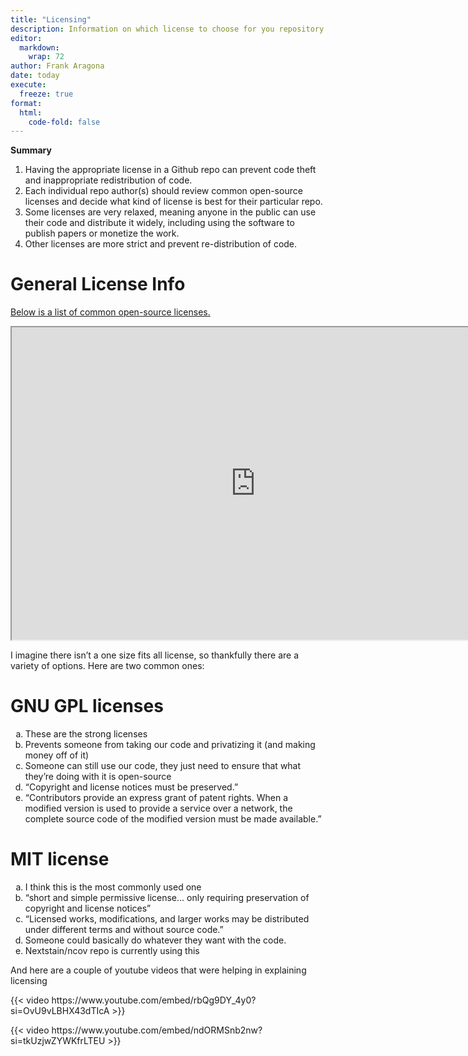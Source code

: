 ```yaml
---
title: "Licensing"
description: Information on which license to choose for you repository
editor: 
  markdown: 
    wrap: 72
author: Frank Aragona
date: today
execute: 
  freeze: true
format: 
  html: 
    code-fold: false
---
```


:::{.obj}
**Summary**

1.    Having the appropriate license in a Github repo can prevent code theft and inappropriate redistribution of code. 
2.    Each individual repo author(s) should review common open-source licenses and decide what kind of license is best for their particular repo. 
3.    Some licenses are very relaxed, meaning anyone in the public can use their code and distribute it widely, including using the software to publish papers or monetize the work. 
4.    Other licenses are more strict and prevent re-distribution of code.
:::

# General License Info

[Below is a list of common open-source licenses.](https://choosealicense.com/licenses/)

```{=html}
<iframe width="780" height="500" src="https://choosealicense.com/licenses/" title="Github Licenses"></iframe>
```

I imagine there isn't a one size fits all license, so thankfully there are a variety of options. Here are two common ones:

# GNU GPL licenses

a.  These are the strong licenses
b.  Prevents someone from taking our code and privatizing it (and making
    money off of it)
c.  Someone can still use our code, they just need to ensure that what
    they're doing with it is open-source
d.  "Copyright and license notices must be preserved."
e.  "Contributors provide an express grant of patent rights. When a
    modified version is used to provide a service over a network, the
    complete source code of the modified version must be made
    available."

# MIT license

a.  I think this is the most commonly used one
b.  "short and simple permissive license... only requiring preservation
    of copyright and license notices"
c.  "Licensed works, modifications, and larger works may be distributed
    under different terms and without source code."
d.  Someone could basically do whatever they want with the code.
e.  Nextstain/ncov repo is currently using this

And here are a couple of youtube videos that were helping in explaining
licensing

{{< video https://www.youtube.com/embed/rbQg9DY_4y0?si=OvU9vLBHX43dTIcA >}}

{{< video https://www.youtube.com/embed/ndORMSnb2nw?si=tkUzjwZYWKfrLTEU >}}

